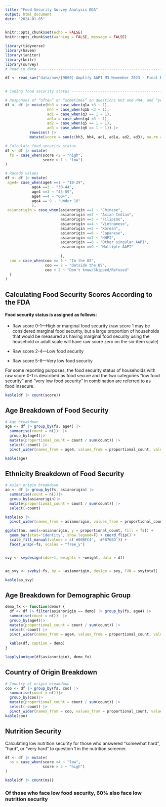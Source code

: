 ```yaml
---
title: "Food Security Survey Analysis EDA"
output: html_document
date: "2024-01-05"
---
```


```r
knitr::opts_chunk$set(echo = FALSE)
knitr::opts_chunk$set(warning = FALSE, message = FALSE) 

library(tidyverse)
library(haven)
library(janitor)
library(knitr)
library(survey)
# Read in data -------------------------------------------------------------------

df <- read_sav("data/nov/[9800] Amplify AAPI M3 November 2023 - Final Data - 20240109.sav") |> clean_names()

 
# Coding food security status ----------------------------------------------------

# Responses of “often” or “sometimes” on questions HH3 and HH4, and “yes” on AD1, AD2, and AD3 are coded as affirmative (yes). Responses of “almost every month” and “some months but not every month” on AD1a are coded as affirmative (yes). The sum of affirmative responses to the six questions in the module is the household’s raw score on the scale.
df <- df |> mutate(hh3 = case_when(q1a <3 ~ 1),
                   hh4 = case_when(q1b <3 ~ 1),
                   ad1 = case_when(q3 == 1 ~ 1),
                   ad1a = case_when(q4 <3 ~ 1),
                   ad2 = case_when(q5 == 1 ~ 1),
                   ad3 = case_when(q6 == 1 ~ 1)) |>
           rowwise() |>
           mutate(score = sum(c(hh3, hh4, ad1, ad1a, ad2, ad3), na.rm = T))

# Calculate food security status
df <- df |> mutate(
  fs = case_when(score <2 ~ "high",
                 score > 1 ~ "low")
)

# Recode values
df <- df |> mutate(
 age4= case_when(age4 ==1 ~ "18-29",
            age4 ==2 ~ "30-44",
            age4 ==3 ~ "45-59",
            age4 ==4 ~ "60+",
            age4 == 9 ~ "Under 18"
            ),
 asianorigin = case_when(asianorigin ==1 ~ "Chinese",
                         asianorigin ==2 ~ "Asian Indian",
                         asianorigin ==3 ~ "Filipino",
                         asianorigin ==4 ~ "Vietnamese",
                         asianorigin ==5 ~ "Korean",
                         asianorigin ==6 ~ "Japanese",
                         asianorigin ==7 ~ "NHPI",
                         asianorigin ==8 ~ "Other singular AAPI",
                         asianorigin ==9 ~ "Multiple AAPI"
                         
                         ),
  coo = case_when(coo == 1 ~ "In the US",
                  coo == 2 ~ "Outside the US",
                  coo > 2 ~ "Don't know/Skipped/Refused"                 
  )
)


```


## Calculating Food Security Scores According to the FDA

#### Food security status is assigned as follows:

- Raw score 0-1—High or marginal food security (raw score 1 may be considered marginal food security, but a large proportion of households that would be measured as having marginal food security using the household or adult scale will have raw score zero on the six-item scale)

- Raw score 2-4—Low food security

- Raw score 5-6—Very low food security

For some reporting purposes, the food security status of households with raw score 0-1 is described as food secure and the two categories “low food security” and “very low food security” in combination are referred to as food insecure.

```r
kable(df |> count(score))
```

## Age Breakdown of Food Security 

```r
# Age breakdown
age <- df |> group_by(fs, age4) |> 
  summarise(count = n())  |>
  group_by(age4)|>
  mutate(proportional_count = count / sum(count)) |>
  select(-count) |>
  pivot_wider(names_from = age4, values_from = proportional_count, values_fill = 0)

kable(age)

```

## Ethnicity Breakdown of Food Security

``` r
# Asian origin breakdown
ao <- df |> group_by(fs, asianorigin) |> 
  summarise(count = n())|> 
  group_by(asianorigin)|>
  mutate(proportional_count = count / sum(count)) |>
  select(-count) 

kable(ao |>
  pivot_wider(names_from = asianorigin, values_from = proportional_count, values_fill = 0))

ggplot(ao, aes(x=asianorigin, y = proportional_count, fill = fs)) + 
  geom_bar(stat="identity", show.legend=F) + coord_flip() + 
  scale_fill_manual(values = c('#00BFC4', '#F8766D')) + 
  facet_wrap(~fs, scales = "free_y")


svy <- svydesign(ids=~1, weights = ~weight, data = df)


ao_svy <- svyby(~fs, by = ~asianorigin, design = svy, FUN = svytotal) |> as_tibble()

kable(ao_svy)

```

## Age Breakdown for Demographic Group

```r
demo_fx <- function(demo) {
  df <- df |> filter(asianorigin == demo) |> group_by(fs, age4) |> 
  summarise(count = n())  |>
  group_by(age4)|>
  mutate(proportional_count = count / sum(count)) |>
  select(-count) |>
  pivot_wider(names_from = age4, values_from = proportional_count, values_fill = 0)
  
  kable(df, caption = demo)
}

lapply(unique(df$asianorigin), demo_fx)

```

## Country of Origin Breakdown
```r
# Country of origin breakdown
coo <- df |> group_by(fs, coo) |> 
  summarise(count = n())|> 
  group_by(coo)|>
  mutate(proportional_count = count / sum(count)) |>
  select(-count) |>
  pivot_wider(names_from = coo, values_from = proportional_count, values_fill = 0)
kable(coo)

```

## Nutrition Security
Calculating low nutrition security for those who answered "somewhat hard", "hard", or "very hard" to question 1 in the nutrition screener.

```r
df <- df |> mutate(
  ns = case_when(score <4 ~ "low",
                 score > 3 ~ "high")
)

kable(df |> count(ns))
```
### Of those who face low food security, 60% also face low nutrition security

